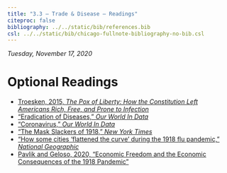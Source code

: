 ```yaml
---
title: "3.3 — Trade & Disease — Readings"
citeproc: false
bibliography: ../../static/bib/references.bib
csl: ../../static/bib/chicago-fullnote-bibliography-no-bib.csl
---
```


*Tuesday, November 17, 2020*

# Optional Readings

- [<i class="fas fas fa-book"></i> Troesken, 2015, *The Pox of Liberty: How the Constitution Left Americans Rich, Free, and Prone to Infection*](https://www.amazon.com/Pox-Liberty-Constitution-Americans-Governments-ebook/dp/B00YE6FL64)
- [<i class="fas fa-external-link-square-alt"></i> "Eradication of Diseases," *Our World In Data*](https://ourworldindata.org/eradication-of-diseases)
- [<i class="fas fa-external-link-square-alt"></i> "Coronavirus," *Our World In Data*](https://ourworldindata.org/coronavirus)
- [<i class="fas fa-external-link-square-alt"></i> "The Mask Slackers of 1918," *New York Times*](https://www.nytimes.com/2020/08/03/us/mask-protests-1918.html?utm_source=pocket-newtab)
- [<i class="fas fa-external-link-square-alt"></i> "How some cities ‘flattened the curve’ during the 1918 flu pandemic," *National Geographic*](https://www.nationalgeographic.com/history/2020/03/how-cities-flattened-curve-1918-spanish-flu-pandemic-coronavirus/)
- [<i class="fas fa-file-pdf"></i> Pavlik and Geloso, 2020, "Economic Freedom and the Economic Consequences of the 1918 Pandemic"](https://papers.ssrn.com/sol3/papers.cfm?abstract_id=3608178)